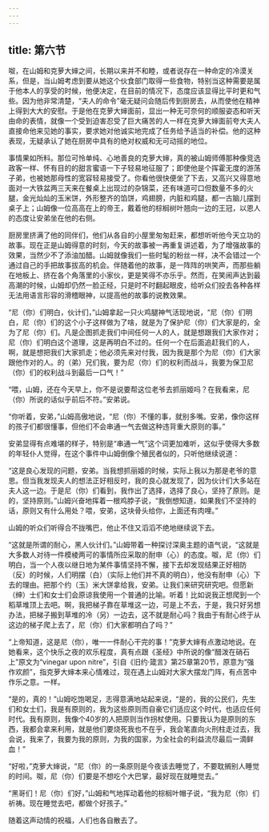 ```yaml
---
---
---
```

title: 第六节
---




呶，在山姆和克萝大婶之间，长期以来并不和睦，或者说存在一种命定的冷漠关系，但是，当山姆考虑到要从她这个伙食部门取得一些食物，特别当这种需要是属于他本人的享受的时候，他便决定，在目前的情况下，态度应该显得比平时更和气些。因为他非常清楚，“夫人的命令”毫无疑问会随后传到厨房去，从而使他在精神上得到大大的安慰。于是他在克萝大婶面前，显出一种无可奈何的顺服姿态和听天由命的表情，就像一个受到迫害忍受了巨大痛苦的人一样在克萝大婶面前夸大夫人直接命他来见她的事实，要求她对他诚实地完成了任务给予适当的补偿。他的这种表现，无疑承认了她在厨房中具有的绝对权威和无可动摇的地位。

事情果如所料。那位可怜单纯、心地善良的克萝大婶，真的被山姆师傅那种像竞选政客一样、怀有目的的甜言蜜语一下子轻易地征服了；即使他是个挥霍无度的游荡子弟，也被她那母性的宽容轻易接受了。你看他很快便坐了下去，又高兴又得意地面对一大铁盆两三天来在餐桌上出现过的杂锦菜，还有味道可口但数量不多的火腿，金光灿灿的玉米饼，外形整齐的馅饼，鸡翅膀，内脏和鸡腿，都一古脑儿摆到桌子上；山姆像一位高高在上的帝王，戴着他的棕榈树叶翘向一边的王冠，以恩人的态度让安弟坐在他的右侧。

厨房里挤满了他的同伴们，他们从各自的小屋里匆匆赶来，都想听听他今天立功的故事。现在正是山姆得意的时刻，今天的故事被一再重复讲述着，为了增强故事的效果，当然少不了添油加醋。山姆就像我们一些时髦的粉丝一样，决不会错过一个通过自己的手把故事拔高的机会。伴随着他的故事，是一阵阵的哄笑声，而那些躺在地板上、挤在各个角落里的小家伙，更是笑得不亦乐乎。然而，在笑闹声达到最高潮的时候，山姆却仍然一脸正经，只是时不时翻起眼皮，给听众们投去各种各样无法用语言形容的滑稽眼神，以提高他的故事的说教效果。

“尼（你）们明白，伙计们，”山姆拿起一只火鸡腿神气活现地说，“尼（你）们明白，尼（你）们的这个小子这样做为了啥，就是为了保护尼（你）们大家是的，全为了尼（你）们。凡是企图抓走我们中间任何一人的人，就是想跟我们大家作对；尼（你）们明白这个道理，这是再明白不过的。任何一个在后面追赶我们的人，啊，就是想把我们大家抓走；他必须先来对付我，因为我是那个为尼（你）们大家跟他作对的人。的（弟）兄们我，要为尼（你）们的权利而战斗，我要为保卫尼（你）们的权利战斗到最后一口气！”

“喂，山姆，还在今天早上，你不是说要帮这位老爷去抓丽姬吗？在我看来，尼（你）所说的话似乎前后不符。”安弟说。

“你听着，安弟，”山姆高傲地说，“尼（你）不懂的事，就别多嘴。安弟，像你这样的孩子们都很懂事，但他们不会串通一气去做这种违背重大原则的事。”

安弟显得有点难堪的样子，特别是“串通一气”这个词更加难听，这似乎使得大多数的年轻仆人觉得，在这个事件中山姆倒像个殖民者似的，只听他继续说道：

“这是良心发现的问题，安弟。当我想抓丽姬的时候，实际上我以为那是老爷的意思。但当我发现夫人的想法正好相反时，我的良心就发现了，因为伙计们大多站在夫人这一边。于是尼（你）们看到，我作出了选择，选择了良心，坚持了原则。是的，坚持原则。”山姆兴奋地挥着一根鸡脖子说，“我倒想知道，如果我们不坚持的话，原则又有什么用处？喂，安弟，这块骨头给你，上面还有肉哩。”

山姆的听众们听得合不拢嘴巴，他止不住又滔滔不绝地继续说下去。

“这就是所谓的耐心，黑人伙计们。”山姆带着一种探讨深奥主题的语气说，“这就是大多数人对待一件模棱两可的事情所应采取的耐申（心）的态度。呶，尼（你）们明白，当一个人夜以继日地为某件事情坚持不懈，接下去却发现结果正好相防（反）的时候，人们明摆（白）（实际上他们并不真的明白），他没有耐申（心）下去的理由。把那个约（玉）米大饼拿给我，安弟。让我们来研究研究吧。但愿新（绅）士们和女士们会原谅我使用一个普通的比喻。听着！比如说我正想爬到一个稻草堆顶上去吧。啊，我把梯子靠在草堆这一边，可是上不去，于是，我只好另想办法，把梯子搬到草堆的冷（另）一边去，这不就是耐心吗？我由于有耐心终于从这边的梯子爬上去了，尼（你）们大家都明白了吗？”

“上帝知道，这是尼（你），唯一一件耐心干完的事！”克萝大婶有点激动地说。在她看来，这个快乐之夜的欢乐程度，真有点跟《圣经》中所说的像“醋泼在硝石上”原文为“vinegar upon nitre”，引自《旧约·箴言》第25章第20节，原意为“强作欢颜”，指克萝大婶本来心情难过，现在遇上山姆对大家大摆龙门阵，有点苦中作乐之意。一样。

“是的，真的！”山姆吃饱喝足，志得意满地站起来说，“是的，我的公民们，先生们和女士们，我是有原则的，我为这些原则而自豪它们适应这个时代，也适应任何时代。我有原则，我像个40岁的人把原则当作拐杖使用。只要我认为是原则的东西，我都会拿来利用，就是他们要烧死我也不在乎，我会笔直向火刑柱走过去，我会说，我来了，我要为我的原则，为我的国家，为全社会的利益流尽最后一滴鲜血！”

“好啦，”克萝大婶说，“尼（你）的一条原则是今夜该去睡觉了，不要耽搁别人睡觉的时间。呶，尼（你）们要是不想吃个大巴掌，最好现在就睡觉去。”

“黑哥们！尼（你）们好，”山姆和气地挥动着他的棕榈叶帽子说，“我为尼（你）们祈祷。现在睡觉去吧，都做个好孩子。”

随着这声动情的祝福，人们也各自散去了。